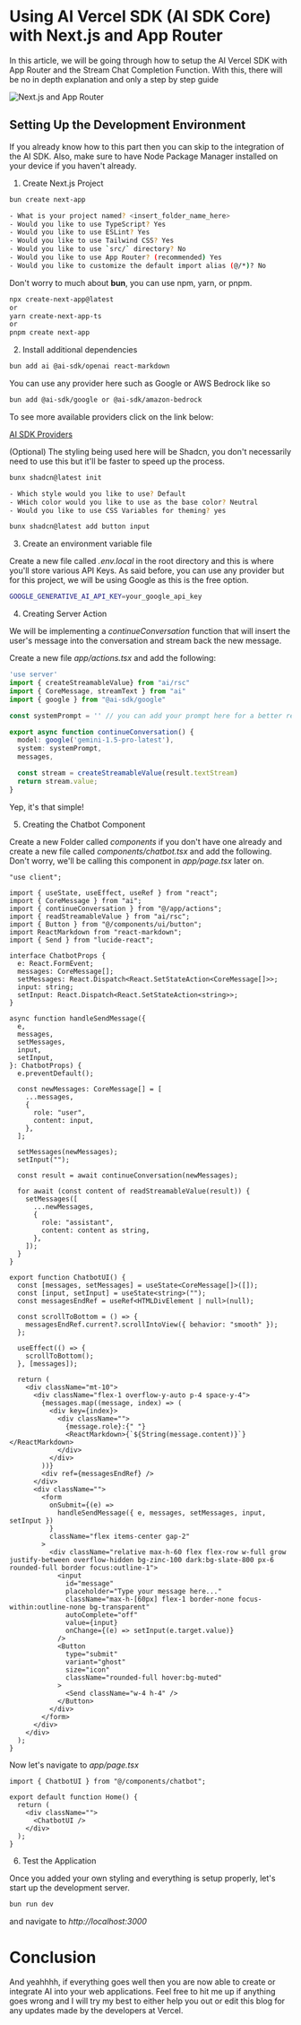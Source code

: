 
# Using AI Vercel SDK (AI SDK Core) with Next.js and App Router

<Name />

In this article, we will be going through how to setup the AI Vercel SDK with App Router and the Stream Chat Completion Function. With this, there will be no in depth explanation and only a step by step guide

![Next.js and App Router](https://miro.medium.com/v2/resize:fit:1400/format:webp/1*__whRhzo_xysSEqwtNPezA.png)

## Setting Up the Development Environment

If you already know how to this part then you can skip to the integration of the AI SDK. Also, make sure to have Node Package Manager installed on your device if you haven't already.

1. Create Next.js Project

```bash
bun create next-app

- What is your project named? <insert_folder_name_here>
- Would you like to use TypeScript? Yes
- Would you like to use ESLint? Yes
- Would you like to use Tailwind CSS? Yes
- Would you like to use `src/` directory? No
- Would you like to use App Router? (recommended) Yes
- Would you like to customize the default import alias (@/*)? No

```

Don't worry to much about **bun**, you can use npm, yarn, or pnpm.

```bash
npx create-next-app@latest
or
yarn create-next-app-ts
or
pnpm create next-app
```

2. Install additional dependencies

```bash
bun add ai @ai-sdk/openai react-markdown
```

You can use any provider here such as Google or AWS Bedrock like so

```bash
bun add @ai-sdk/google or @ai-sdk/amazon-bedrock
```

To see more available providers click on the link below:

[AI SDK Providers](https://sdk.vercel.ai/providers/ai-sdk-providers?source=post_page-----fa2ed150328a--------------------------------)

(Optional)
The styling being used here will be Shadcn, you don't necessarily need to use this but it'll be faster to speed up the process.

```bash
bunx shadcn@latest init

- Which style would you like to use? Default
- WHich color would you like to use as the base color? Neutral
- Would you like to use CSS Variables for theming? yes

bunx shadcn@latest add button input
```

3. Create an environment variable file

Create a new file called _.env.local_ in the root directory and this is where you'll store various API Keys. As said before, you can use any provider but for this project, we will be using Google as this is the free option.

```bash
GOOGLE_GENERATIVE_AI_API_KEY=your_google_api_key
```

4. Creating Server Action

We will be implementing a _continueConversation_ function that will insert the user's message into the conversation and stream back the new message.

Create a new file _app/actions.tsx_ and add the following:

```ts
'use server'
import { createStreamableValue} from "ai/rsc"
import { CoreMessage, streamText } from "ai"
import { google } from "@ai-sdk/google"

const systemPrompt = '' // you can add your prompt here for a better responsive AI

export async function continueConversation() {
  model: google('gemini-1.5-pro-latest'),
  system: systemPrompt,
  messages,

  const stream = createStreamableValue(result.textStream)
  return stream.value;
}
```

Yep, it's that simple!

5. Creating the Chatbot Component

Create a new Folder called _components_ if you don't have one already and create a new file called _components/chatbot.tsx_ and add the following. Don't worry, we'll be calling this component in _app/page.tsx_ later on.

```tsx
"use client";

import { useState, useEffect, useRef } from "react";
import { CoreMessage } from "ai";
import { continueConversation } from "@/app/actions";
import { readStreamableValue } from "ai/rsc";
import { Button } from "@/components/ui/button";
import ReactMarkdown from "react-markdown";
import { Send } from "lucide-react";

interface ChatbotProps {
  e: React.FormEvent;
  messages: CoreMessage[];
  setMessages: React.Dispatch<React.SetStateAction<CoreMessage[]>>;
  input: string;
  setInput: React.Dispatch<React.SetStateAction<string>>;
}

async function handleSendMessage({
  e,
  messages,
  setMessages,
  input,
  setInput,
}: ChatbotProps) {
  e.preventDefault();

  const newMessages: CoreMessage[] = [
    ...messages,
    {
      role: "user",
      content: input,
    },
  ];

  setMessages(newMessages);
  setInput("");

  const result = await continueConversation(newMessages);

  for await (const content of readStreamableValue(result)) {
    setMessages([
      ...newMessages,
      {
        role: "assistant",
        content: content as string,
      },
    ]);
  }
}

export function ChatbotUI() {
  const [messages, setMessages] = useState<CoreMessage[]>([]);
  const [input, setInput] = useState<string>("");
  const messagesEndRef = useRef<HTMLDivElement | null>(null);

  const scrollToBottom = () => {
    messagesEndRef.current?.scrollIntoView({ behavior: "smooth" });
  };

  useEffect(() => {
    scrollToBottom();
  }, [messages]);

  return (
    <div className="mt-10">
      <div className="flex-1 overflow-y-auto p-4 space-y-4">
        {messages.map((message, index) => (
          <div key={index}>
            <div className="">
              {message.role}:{" "}
              <ReactMarkdown>{`${String(message.content)}`}</ReactMarkdown>
            </div>
          </div>
        ))}
        <div ref={messagesEndRef} />
      </div>
      <div className="">
        <form
          onSubmit={(e) =>
            handleSendMessage({ e, messages, setMessages, input, setInput })
          }
          className="flex items-center gap-2"
        >
          <div className="relative max-h-60 flex flex-row w-full grow justify-between overflow-hidden bg-zinc-100 dark:bg-slate-800 px-6 rounded-full border focus:outline-1">
            <input
              id="message"
              placeholder="Type your message here..."
              className="max-h-[60px] flex-1 border-none focus-within:outline-none bg-transparent"
              autoComplete="off"
              value={input}
              onChange={(e) => setInput(e.target.value)}
            />
            <Button
              type="submit"
              variant="ghost"
              size="icon"
              className="rounded-full hover:bg-muted"
            >
              <Send className="w-4 h-4" />
            </Button>
          </div>
        </form>
      </div>
    </div>
  );
}
```

Now let's navigate to _app/page.tsx_

```tsx
import { ChatbotUI } from "@/components/chatbot";

export default function Home() {
  return (
    <div className="">
      <ChatbotUI />
    </div>
  );
}
```

6. Test the Application

Once you added your own styling and everything is setup properly, let's start up the development server.

```bash
bun run dev
```

and navigate to _http://localhost:3000_

# Conclusion

And yeahhhh, if everything goes well then you are now able to create or integrate AI into your web applications. Feel free to hit me up if anything goes wrong and I will try my best to either help you out or edit this blog for any updates made by the developers at Vercel.
